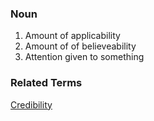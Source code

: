 ===Noun===
# Amount of applicability
# Amount of of believeability
# Attention given to something
===Related Terms===
[[Credibility]]